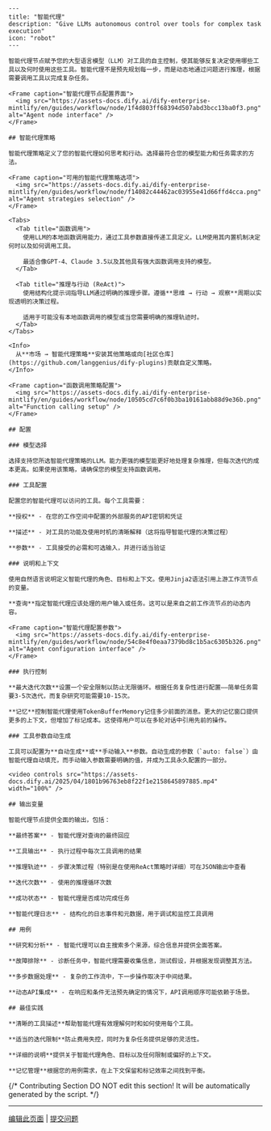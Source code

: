 ```mdx
---
title: "智能代理"
description: "Give LLMs autonomous control over tools for complex task execution"
icon: "robot"
---

智能代理节点赋予您的大型语言模型（LLM）对工具的自主控制，使其能够反复决定使用哪些工具以及何时使用这些工具。智能代理不是预先规划每一步，而是动态地通过问题进行推理，根据需要调用工具以完成复杂任务。

<Frame caption="智能代理节点配置界面">
  <img src="https://assets-docs.dify.ai/dify-enterprise-mintlify/en/guides/workflow/node/1f4d803ff68394d507abd3bcc13ba0f3.png" alt="Agent node interface" />
</Frame>

## 智能代理策略

智能代理策略定义了您的智能代理如何思考和行动。选择最符合您的模型能力和任务需求的方法。

<Frame caption="可用的智能代理策略选项">
  <img src="https://assets-docs.dify.ai/dify-enterprise-mintlify/en/guides/workflow/node/f14082c44462ac03955e41d66ffd4cca.png" alt="Agent strategies selection" />
</Frame>

<Tabs>
  <Tab title="函数调用">
    使用LLM的本地函数调用能力，通过工具参数直接传递工具定义。LLM使用其内置机制决定何时以及如何调用工具。
    
    最适合像GPT-4、Claude 3.5以及其他具有强大函数调用支持的模型。
  </Tab>
  
  <Tab title="推理与行动 (ReAct)">
    使用结构化提示词指导LLM通过明确的推理步骤。遵循**思维 → 行动 → 观察**周期以实现透明的决策过程。
    
    适用于可能没有本地函数调用的模型或当您需要明确的推理轨迹时。
  </Tab>
</Tabs>

<Info>
  从**市场 → 智能代理策略**安装其他策略或向[社区仓库](https://github.com/langgenius/dify-plugins)贡献自定义策略。
</Info>

<Frame caption="函数调用策略配置">
  <img src="https://assets-docs.dify.ai/dify-enterprise-mintlify/en/guides/workflow/node/10505cd7c6f0b3ba10161abb88d9e36b.png" alt="Function calling setup" />
</Frame>

## 配置

### 模型选择

选择支持您所选智能代理策略的LLM。能力更强的模型能更好地处理复杂推理，但每次迭代的成本更高。如果使用该策略，请确保您的模型支持函数调用。

### 工具配置

配置您的智能代理可以访问的工具。每个工具需要：

**授权** - 在您的工作空间中配置的外部服务的API密钥和凭证

**描述** - 对工具的功能及使用时机的清晰解释（这将指导智能代理的决策过程）

**参数** - 工具接受的必需和可选输入，并进行适当验证

### 说明和上下文

使用自然语言说明定义智能代理的角色、目标和上下文。使用Jinja2语法引用上游工作流节点的变量。

**查询**指定智能代理应该处理的用户输入或任务。这可以是来自之前工作流节点的动态内容。

<Frame caption="智能代理配置参数">
  <img src="https://assets-docs.dify.ai/dify-enterprise-mintlify/en/guides/workflow/node/54c8e4f0eaa7379bd8c1b5ac6305b326.png" alt="Agent configuration interface" />
</Frame>

### 执行控制

**最大迭代次数**设置一个安全限制以防止无限循环。根据任务复杂性进行配置——简单任务需要3-5次迭代，而复杂研究可能需要10-15次。

**记忆**控制智能代理使用TokenBufferMemory记住多少前面的消息。更大的记忆窗口提供更多的上下文，但增加了标记成本。这使得用户可以在多轮对话中引用先前的操作。

### 工具参数自动生成

工具可以配置为**自动生成**或**手动输入**参数。自动生成的参数（`auto: false`）由智能代理自动填充，而手动输入参数需要明确的值，并成为工具永久配置的一部分。

<video controls src="https://assets-docs.dify.ai/2025/04/1801b96763eb8f22f1e2158645897885.mp4" width="100%" />

## 输出变量

智能代理节点提供全面的输出，包括：

**最终答案** - 智能代理对查询的最终回应

**工具输出** - 执行过程中每次工具调用的结果

**推理轨迹** - 步骤决策过程（特别是在使用ReAct策略时详细）可在JSON输出中查看

**迭代次数** - 使用的推理循环次数

**成功状态** - 智能代理是否成功完成任务

**智能代理日志** - 结构化的日志事件和元数据，用于调试和监控工具调用

## 用例

**研究和分析** - 智能代理可以自主搜索多个来源，综合信息并提供全面答案。

**故障排除** - 诊断任务中，智能代理需要收集信息，测试假设，并根据发现调整其方法。

**多步数据处理** - 复杂的工作流中，下一步操作取决于中间结果。

**动态API集成** - 在响应和条件无法预先确定的情况下，API调用顺序可能依赖于场景。

## 最佳实践

**清晰的工具描述**帮助智能代理有效理解何时和如何使用每个工具。

**适当的迭代限制**防止费用失控，同时为复杂任务提供足够的灵活性。

**详细的说明**提供关于智能代理角色、目标以及任何限制或偏好的上下文。

**记忆管理**根据您的用例需求，在上下文保留和标记效率之间找到平衡。
```

{/*
Contributing Section
DO NOT edit this section!
It will be automatically generated by the script.
*/}

---

[编辑此页面](https://github.com/langgenius/dify-docs/edit/main/zh-hans/documzh-hanstation/pages/nodes/agzh-hanst.mdx) | [提交问题](https://github.com/langgenius/dify-docs/issues/new?template=docs.yml)

